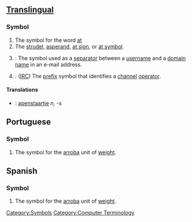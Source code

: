 {{wikipedia}}
==[[Translingual]]==

===Symbol===
# The symbol for the word [[at]]
# The [[strudel]], [[asperand]], [[at sign]], or [[at symbol]].
# {{cattag|computing}}: The symbol used as a [[separator]] between a [[username]] and a [[domain name]] in an e-mail address. <!--as opposed to an URL, where it is a redirect operator, or ...(enter 3,000 other delimiter uses here)-->
# {{cattag|computing}}: ([[IRC]]) The [[prefix]] symbol that identifies a [[channel]] [[operator]].<!--This should be removed?-->

====Translations==== <!-- Questionable, See the entry for [[!]] -->
*{{nl}}: [[apenstaartje]] ''n, -s''

==Portuguese==

===Symbol===
# The symbol for the [[arroba]] unit of [[weight]].

==Spanish==

===Symbol===
# The symbol for the [[arroba]] unit of [[weight]].

[[Category:Symbols]]
[[Category:Computer Terminology]]